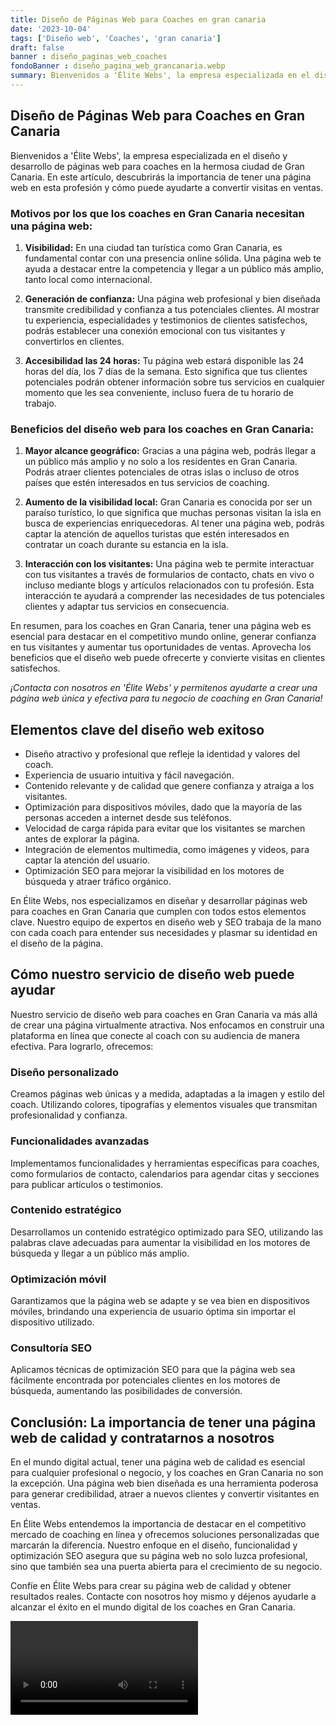 ```yaml
---
title: Diseño de Páginas Web para Coaches en gran canaria
date: '2023-10-04'
tags: ['Diseño web', 'Coaches', 'gran canaria']
draft: false
banner : diseño_paginas_web_coaches
fondoBanner : diseño_pagina_web_grancanaria.webp
summary: Bienvenidos a 'Élite Webs', la empresa especializada en el diseño y desarrollo de páginas web para coaches en la hermosa ciudad de Gran Canaria. En este artículo, descubrirás la importancia de tener una página web en esta profesión y cómo puede ayudarte a convertir visitas en ventas. 
---
```


## Diseño de Páginas Web para Coaches en Gran Canaria

Bienvenidos a 'Élite Webs', la empresa especializada en el diseño y desarrollo de páginas web para coaches en la hermosa ciudad de Gran Canaria. En este artículo, descubrirás la importancia de tener una página web en esta profesión y cómo puede ayudarte a convertir visitas en ventas. 

### Motivos por los que los coaches en Gran Canaria necesitan una página web:

1. **Visibilidad:** En una ciudad tan turística como Gran Canaria, es fundamental contar con una presencia online sólida. Una página web te ayuda a destacar entre la competencia y llegar a un público más amplio, tanto local como internacional.

2. **Generación de confianza:** Una página web profesional y bien diseñada transmite credibilidad y confianza a tus potenciales clientes. Al mostrar tu experiencia, especialidades y testimonios de clientes satisfechos, podrás establecer una conexión emocional con tus visitantes y convertirlos en clientes.

3. **Accesibilidad las 24 horas:** Tu página web estará disponible las 24 horas del día, los 7 días de la semana. Esto significa que tus clientes potenciales podrán obtener información sobre tus servicios en cualquier momento que les sea conveniente, incluso fuera de tu horario de trabajo.

### Beneficios del diseño web para los coaches en Gran Canaria:

1. **Mayor alcance geográfico:** Gracias a una página web, podrás llegar a un público más amplio y no solo a los residentes en Gran Canaria. Podrás atraer clientes potenciales de otras islas o incluso de otros países que estén interesados en tus servicios de coaching.

2. **Aumento de la visibilidad local:** Gran Canaria es conocida por ser un paraíso turístico, lo que significa que muchas personas visitan la isla en busca de experiencias enriquecedoras. Al tener una página web, podrás captar la atención de aquellos turistas que estén interesados en contratar un coach durante su estancia en la isla.

3. **Interacción con los visitantes:** Una página web te permite interactuar con tus visitantes a través de formularios de contacto, chats en vivo o incluso mediante blogs y artículos relacionados con tu profesión. Esta interacción te ayudará a comprender las necesidades de tus potenciales clientes y adaptar tus servicios en consecuencia.

En resumen, para los coaches en Gran Canaria, tener una página web es esencial para destacar en el competitivo mundo online, generar confianza en tus visitantes y aumentar tus oportunidades de ventas. Aprovecha los beneficios que el diseño web puede ofrecerte y convierte visitas en clientes satisfechos. 

*¡Contacta con nosotros en 'Élite Webs' y permitenos ayudarte a crear una página web única y efectiva para tu negocio de coaching en Gran Canaria!*

<GifSeo />

<Cta />

## Elementos clave del diseño web exitoso

- Diseño atractivo y profesional que refleje la identidad y valores del coach.
- Experiencia de usuario intuitiva y fácil navegación.
- Contenido relevante y de calidad que genere confianza y atraiga a los visitantes.
- Optimización para dispositivos móviles, dado que la mayoría de las personas acceden a internet desde sus teléfonos.
- Velocidad de carga rápida para evitar que los visitantes se marchen antes de explorar la página.
- Integración de elementos multimedia, como imágenes y videos, para captar la atención del usuario.
- Optimización SEO para mejorar la visibilidad en los motores de búsqueda y atraer tráfico orgánico.

En Élite Webs, nos especializamos en diseñar y desarrollar páginas web para coaches en Gran Canaria que cumplen con todos estos elementos clave. Nuestro equipo de expertos en diseño web y SEO trabaja de la mano con cada coach para entender sus necesidades y plasmar su identidad en el diseño de la página.

## Cómo nuestro servicio de diseño web puede ayudar

Nuestro servicio de diseño web para coaches en Gran Canaria va más allá de crear una página virtualmente atractiva. Nos enfocamos en construir una plataforma en línea que conecte al coach con su audiencia de manera efectiva. Para lograrlo, ofrecemos:

### Diseño personalizado
Creamos páginas web únicas y a medida, adaptadas a la imagen y estilo del coach. Utilizando colores, tipografías y elementos visuales que transmitan profesionalidad y confianza.

### Funcionalidades avanzadas
Implementamos funcionalidades y herramientas específicas para coaches, como formularios de contacto, calendarios para agendar citas y secciones para publicar artículos o testimonios.

### Contenido estratégico
Desarrollamos un contenido estratégico optimizado para SEO, utilizando las palabras clave adecuadas para aumentar la visibilidad en los motores de búsqueda y llegar a un público más amplio.

### Optimización móvil
Garantizamos que la página web se adapte y se vea bien en dispositivos móviles, brindando una experiencia de usuario óptima sin importar el dispositivo utilizado.

### Consultoría SEO
Aplicamos técnicas de optimización SEO para que la página web sea fácilmente encontrada por potenciales clientes en los motores de búsqueda, aumentando las posibilidades de conversión.

## Conclusión: La importancia de tener una página web de calidad y contratarnos a nosotros

En el mundo digital actual, tener una página web de calidad es esencial para cualquier profesional o negocio, y los coaches en Gran Canaria no son la excepción. Una página web bien diseñada es una herramienta poderosa para generar credibilidad, atraer a nuevos clientes y convertir visitantes en ventas.

En Élite Webs entendemos la importancia de destacar en el competitivo mercado de coaching en línea y ofrecemos soluciones personalizadas que marcarán la diferencia. Nuestro enfoque en el diseño, funcionalidad y optimización SEO asegura que su página web no solo luzca profesional, sino que también sea una puerta abierta para el crecimiento de su negocio.

Confíe en Élite Webs para crear su página web de calidad y obtener resultados reales. Contacte con nosotros hoy mismo y déjenos ayudarle a alcanzar el éxito en el mundo digital de los coaches en Gran Canaria.

<Video />

<CtaBot job='Coaches' city='gran canaria'/>

<Gmaps query='gran canaria+españa+maps' />